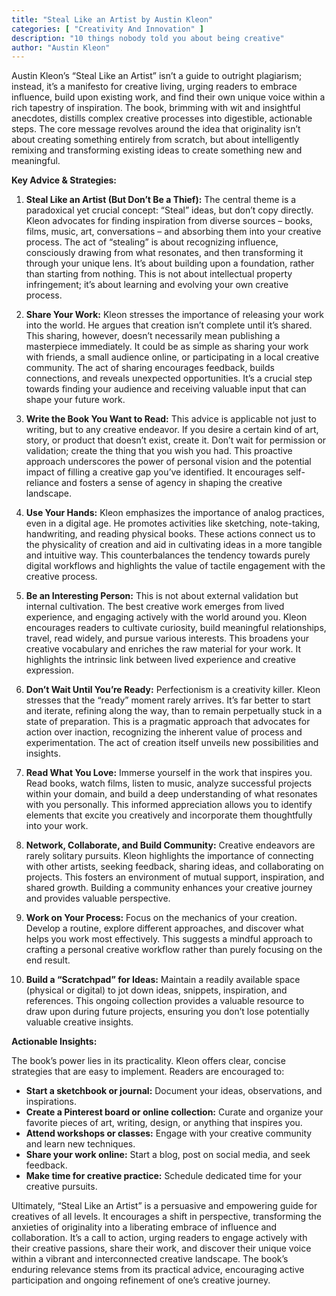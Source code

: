 ```yaml
---
title: "Steal Like an Artist by Austin Kleon"
categories: [ "Creativity And Innovation" ]
description: "10 things nobody told you about being creative"
author: "Austin Kleon"
---
```

Austin Kleon's "Steal Like an Artist" isn't a guide to outright plagiarism; instead, it's a manifesto for creative living, urging readers to embrace influence, build upon existing work, and find their own unique voice within a rich tapestry of inspiration. The book, brimming with wit and insightful anecdotes, distills complex creative processes into digestible, actionable steps.  The core message revolves around the idea that originality isn't about creating something entirely from scratch, but about intelligently remixing and transforming existing ideas to create something new and meaningful.

**Key Advice & Strategies:**

1. **Steal Like an Artist (But Don't Be a Thief):** The central theme is a paradoxical yet crucial concept:  "Steal" ideas, but don't copy directly.  Kleon advocates for finding inspiration from diverse sources – books, films, music, art, conversations – and absorbing them into your creative process. The act of "stealing" is about recognizing influence, consciously drawing from what resonates, and then transforming it through your unique lens.  It’s about building upon a foundation, rather than starting from nothing.  This is not about intellectual property infringement; it's about learning and evolving your own creative process.


2. **Share Your Work:**  Kleon stresses the importance of releasing your work into the world.  He argues that creation isn't complete until it's shared.  This sharing, however, doesn't necessarily mean publishing a masterpiece immediately.  It could be as simple as sharing your work with friends, a small audience online, or participating in a local creative community. The act of sharing encourages feedback, builds connections, and reveals unexpected opportunities. It's a crucial step towards finding your audience and receiving valuable input that can shape your future work.


3. **Write the Book You Want to Read:**  This advice is applicable not just to writing, but to any creative endeavor.  If you desire a certain kind of art, story, or product that doesn't exist, create it.  Don’t wait for permission or validation; create the thing that you wish you had. This proactive approach underscores the power of personal vision and the potential impact of filling a creative gap you've identified.  It encourages self-reliance and fosters a sense of agency in shaping the creative landscape.


4. **Use Your Hands:** Kleon emphasizes the importance of analog practices, even in a digital age.  He promotes activities like sketching, note-taking, handwriting, and reading physical books.  These actions connect us to the physicality of creation and aid in cultivating ideas in a more tangible and intuitive way.  This counterbalances the tendency towards purely digital workflows and highlights the value of tactile engagement with the creative process.


5. **Be an Interesting Person:** This is not about external validation but internal cultivation.  The best creative work emerges from lived experience, and engaging actively with the world around you.  Kleon encourages readers to cultivate curiosity, build meaningful relationships, travel, read widely, and pursue various interests.  This broadens your creative vocabulary and enriches the raw material for your work. It highlights the intrinsic link between lived experience and creative expression.


6. **Don't Wait Until You're Ready:**  Perfectionism is a creativity killer.  Kleon stresses that the "ready" moment rarely arrives.   It's far better to start and iterate, refining along the way, than to remain perpetually stuck in a state of preparation.  This is a pragmatic approach that advocates for action over inaction, recognizing the inherent value of process and experimentation.  The act of creation itself unveils new possibilities and insights.


7. **Read What You Love:** Immerse yourself in the work that inspires you.  Read books, watch films, listen to music, analyze successful projects within your domain, and build a deep understanding of what resonates with you personally. This informed appreciation allows you to identify elements that excite you creatively and incorporate them thoughtfully into your work.


8. **Network, Collaborate, and Build Community:**  Creative endeavors are rarely solitary pursuits. Kleon highlights the importance of connecting with other artists, seeking feedback, sharing ideas, and collaborating on projects.  This fosters an environment of mutual support, inspiration, and shared growth.  Building a community enhances your creative journey and provides valuable perspective.


9. **Work on Your Process:** Focus on the mechanics of your creation.  Develop a routine, explore different approaches, and discover what helps you work most effectively.  This suggests a mindful approach to crafting a personal creative workflow rather than purely focusing on the end result.


10. **Build a "Scratchpad" for Ideas:** Maintain a readily available space (physical or digital) to jot down ideas, snippets, inspiration, and references. This ongoing collection provides a valuable resource to draw upon during future projects, ensuring you don't lose potentially valuable creative insights.

**Actionable Insights:**

The book’s power lies in its practicality. Kleon offers clear, concise strategies that are easy to implement. Readers are encouraged to:

* **Start a sketchbook or journal:**  Document your ideas, observations, and inspirations.
* **Create a Pinterest board or online collection:** Curate and organize your favorite pieces of art, writing, design, or anything that inspires you.
* **Attend workshops or classes:** Engage with your creative community and learn new techniques.
* **Share your work online:** Start a blog, post on social media, and seek feedback.
* **Make time for creative practice:**  Schedule dedicated time for your creative pursuits.


Ultimately, "Steal Like an Artist" is a persuasive and empowering guide for creatives of all levels. It encourages a shift in perspective, transforming the anxieties of originality into a liberating embrace of influence and collaboration.  It's a call to action, urging readers to engage actively with their creative passions, share their work, and discover their unique voice within a vibrant and interconnected creative landscape.  The book’s enduring relevance stems from its practical advice, encouraging active participation and ongoing refinement of one's creative journey.

